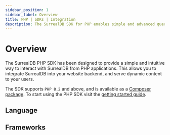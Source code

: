 ```yaml
---
sidebar_position: 1
sidebar_label: Overview 
title: PHP | SDKs | Integration
description: The SurrealDB SDK for PHP enables simple and advanced querying of a remote database.
---
```



# Overview

The SurrealDB PHP SDK has been designed to provide a simple and intuitive way to interact with SurrealDB from PHP applications. 
This allows you to integrate SurrealDB into your website backend, and serve dynamic content to your users.

The SDK supports `PHP 8.2` and above, and is available as a [Composer package](https://packagist.org/packages/surrealdb/surrealdb.php). To start using the PHP SDK visit the [getting started guide](/docs/sdk/php/setup).

## Language

<Language/>

## Frameworks 

<FrameworkOptions/>
